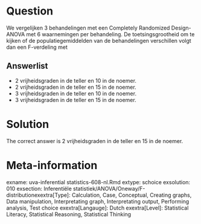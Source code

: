 Question
========

We vergelijken 3 behandelingen met een Completely Randomized Design-ANOVA met 6 waarnemingen per behandeling. De toetsingsgrootheid om te kijken of de populatiegemiddelden van de behandelingen verschillen volgt dan een F-verdeling met 

Answerlist
----------
* 2 vrijheidsgraden in de teller en 10 in de noemer.
* 2 vrijheidsgraden in de teller en 15 in de noemer.
* 3 vrijheidsgraden in de teller en 10 in de noemer.
* 3 vrijheidsgraden in de teller en 15 in de noemer.

Solution
========

The correct answer is  2 vrijheidsgraden in de teller en 15 in de noemer. 

Meta-information
================
exname: uva-inferential statistics-608-nl.Rmd 
extype: schoice 
exsolution: 010 
exsection: Inferentiële statistiek/ANOVA/Oneway/F-distributionexextra[Type]: Calculation, Case, Conceptual, Creating graphs, Data manipulation, Interpretating graph, Interpretating output, Performing analysis, Test choice 
exextra[Langauge]: Dutch 
exextra[Level]: Statistical Literacy, Statistical Reasoning, Statistical Thinking 
